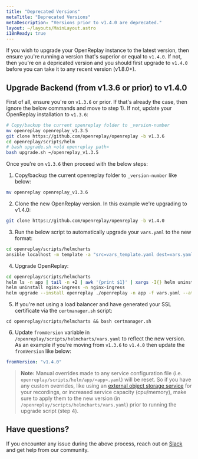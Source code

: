 ```yaml
---
title: "Deprecated Versions"
metaTitle: "Deprecated Versions"
metaDescription: "Versions prior to v1.4.0 are deprecated."
layout: ~/layouts/MainLayout.astro
i18nReady: true
---
```


If you wish to upgrade your OpenReplay instance to the latest version, then ensure you're running a version that's superior or equal to `v1.4.0`. If not, then you're on a depricated version and you should first upgrade to `v1.4.0` before you can take it to any recent version (v1.8.0+).

## Upgrade Backend (from v1.3.6 or prior) to v1.4.0

First of all, ensure you're on `v1.3.6` or prior. If that's already the case, then ignore the below commands and move to step 1). If not, update your OpenReplay installation to `v1.3.6`:
   
```bash 
# Copy/backup the current openreplay folder to _version-number
mv openreplay openreplay_v1.3.5
git clone https://github.com/openreplay/openreplay -b v1.3.6
cd openreplay/scripts/helm
# bash upgrade.sh <old openreplay path>
bash upgrade.sh ~/openreplay_v1.3.5
```

Once you're on `v1.3.6` then proceed with the below steps:

1. Copy/backup the current openreplay folder to `_version-number` like below:
   
  ```bash 
  mv openreplay openreplay_v1.3.6
  ```

2. Clone the new OpenReplay version. In this example we're upgrading to v1.4.0:
   
  ```bash 
  git clone https://github.com/openreplay/openreplay -b v1.4.0
  ```

3. Run the below script to automatically upgrade your `vars.yaml` to the new format:
  
  ```bash
  cd openreplay/scripts/helmcharts
  ansible localhost -m template -a "src=vars_template.yaml dest=vars.yaml" -e @~/openreplay_v1.3.6/scripts/helm/vars.yaml
  ```

4. Upgrade OpenReplay:

  ```bash
  cd openreplay/scripts/helmcharts
  helm ls -n app | tail -n +2 | awk '{print $1}' | xargs -I{} helm uninstall {} -n app
  helm uninstall nginx-ingress -n nginx-ingress
  helm upgrade --install openreplay ./openreplay -n app -f vars.yaml --atomic --set forceMigration=true
  ```
  
5. If you're not using a load balancer and have generated your SSL certificate via the `certmanager.sh` script:

  ```
  cd openreplay/scripts/helmcharts && bash certmanager.sh
  ```

6. Update `fromVersion` variable in `/openreplay/scripts/helmcharts/vars.yaml` to reflect the new version. As an example if you're moving from `v1.3.6` to `v1.4.0` then update the `fromVersion` like below:
  
  ```yaml
  fromVersion: "v1.4.0"
  ```

> **Note:** 
Manual overrides made to any service configuration file (i.e. `openreplay/scripts/helm/app/<app>.yaml`) will be reset. So if you have any custom overrides, like using an [external object storage service](/configuration/recordings-storage) for your recordings, or increased service capacity (cpu/memory), make sure to apply them to the new version (in `/openreplay/scripts/helmcharts/vars.yaml`) prior to running the upgrade script (step 4).

## Have questions?

If you encounter any issue during the above process, reach out on [Slack](https://slack.openreplay.com) and get help from our community.
